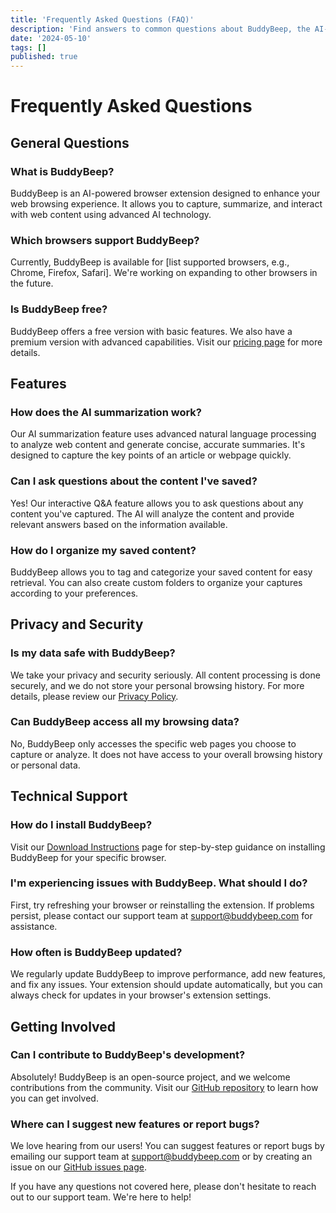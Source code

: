 ```yaml
---
title: 'Frequently Asked Questions (FAQ)'
description: 'Find answers to common questions about BuddyBeep, the AI-powered browser extension for optimized web browsing.'
date: '2024-05-10'
tags: []
published: true
---
```


# Frequently Asked Questions

## General Questions

### What is BuddyBeep?

BuddyBeep is an AI-powered browser extension designed to enhance your web browsing experience. It allows you to capture, summarize, and interact with web content using advanced AI technology.

### Which browsers support BuddyBeep?

Currently, BuddyBeep is available for [list supported browsers, e.g., Chrome, Firefox, Safari]. We're working on expanding to other browsers in the future.

### Is BuddyBeep free?

BuddyBeep offers a free version with basic features. We also have a premium version with advanced capabilities. Visit our [pricing page](/pricing) for more details.

## Features

### How does the AI summarization work?

Our AI summarization feature uses advanced natural language processing to analyze web content and generate concise, accurate summaries. It's designed to capture the key points of an article or webpage quickly.

### Can I ask questions about the content I've saved?

Yes! Our interactive Q&A feature allows you to ask questions about any content you've captured. The AI will analyze the content and provide relevant answers based on the information available.

### How do I organize my saved content?

BuddyBeep allows you to tag and categorize your saved content for easy retrieval. You can also create custom folders to organize your captures according to your preferences.

## Privacy and Security

### Is my data safe with BuddyBeep?

We take your privacy and security seriously. All content processing is done securely, and we do not store your personal browsing history. For more details, please review our [Privacy Policy](/privacy-policy).

### Can BuddyBeep access all my browsing data?

No, BuddyBeep only accesses the specific web pages you choose to capture or analyze. It does not have access to your overall browsing history or personal data.

## Technical Support

### How do I install BuddyBeep?

Visit our [Download Instructions](/blog/download-instructions) page for step-by-step guidance on installing BuddyBeep for your specific browser.

### I'm experiencing issues with BuddyBeep. What should I do?

First, try refreshing your browser or reinstalling the extension. If problems persist, please contact our support team at support@buddybeep.com for assistance.

### How often is BuddyBeep updated?

We regularly update BuddyBeep to improve performance, add new features, and fix any issues. Your extension should update automatically, but you can always check for updates in your browser's extension settings.

## Getting Involved

### Can I contribute to BuddyBeep's development?

Absolutely! BuddyBeep is an open-source project, and we welcome contributions from the community. Visit our [GitHub repository](https://github.com/BuddyBeep/buddybeep.com) to learn how you can get involved.

### Where can I suggest new features or report bugs?

We love hearing from our users! You can suggest features or report bugs by emailing our support team at support@buddybeep.com or by creating an issue on our [GitHub issues page](https://github.com/BuddyBeep/buddybeep.com/issues).

If you have any questions not covered here, please don't hesitate to reach out to our support team. We're here to help!
